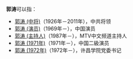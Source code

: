 '''郭涛'''可以指：

*[[郭涛_(中将)|郭涛 (中将)]]（1926年－2011年），中共将领
*[[郭涛_(演员)|郭涛 (演员)]]（1969年－），中国演员
*[[郭涛_(主持人)|郭涛 (主持人)]]（1987年－），MTV中文频道主持人
*[[郭涛_(1971年)|郭涛 (1971年)]]（1971年－），中国二級演员
*[[郭涛_(1972年)|郭涛 (1972年)]]（1972年－），许昌学院党委书记

{{Disambig|Tao涛|Cat=二字郭姓人名消歧义}}